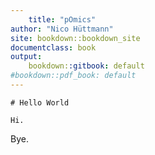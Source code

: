 ```yaml
---
    title: "pOmics"
author: "Nico Hüttmann"
site: bookdown::bookdown_site
documentclass: book
output:
    bookdown::gitbook: default
#bookdown::pdf_book: default
---
```

    
    # Hello World
    
    Hi.

Bye.

<!-- If you need PDF output, uncomment bookdown::pdf_book above in YAML. You will need a LaTeX installation, e.g., https://yihui.name/tinytex/ -->
    
